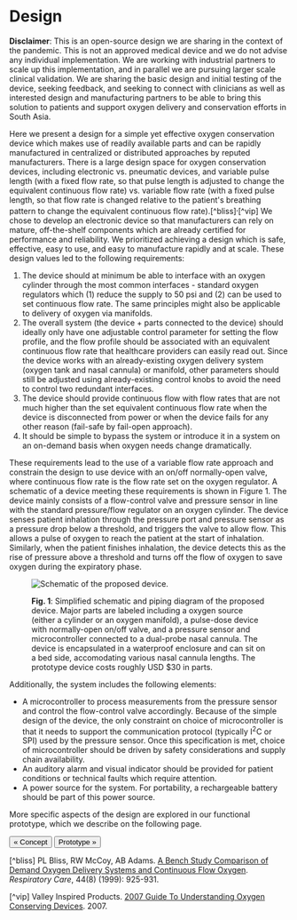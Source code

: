 
# Design

**Disclaimer**: This is an open-source design we are sharing in the context of the pandemic. This is not an approved medical device and we do not advise any individual implementation. We are working with industrial partners to scale up this implementation, and in parallel we are pursuing larger scale clinical validation. We are sharing the basic design and initial testing of the device, seeking feedback, and seeking to connect with clinicians as well as interested design and manufacturing partners to be able to bring this solution to patients and support oxygen delivery and conservation efforts in South Asia.

Here we present a design for a simple yet effective oxygen conservation device which makes use of readily available parts and can be rapidly manufactured in centralized or distributed approaches by reputed manufacturers. There is a large design space for oxygen conservation devices, including electronic vs. pneumatic devices, and variable pulse length (with a fixed flow rate, so that pulse length is adjusted to change the equivalent continuous flow rate) vs. variable flow rate (with a fixed pulse length, so that flow rate is changed relative to the patient's breathing pattern to change the equivalent continuous flow rate).[^bliss]<sup>,</sup>[^vip] We chose to develop an electronic device so that manufacturers can rely on mature, off-the-shelf components which are already certified for performance and reliability. We prioritized achieving a design which is safe, effective, easy to use, and easy to manufacture rapidly and at scale. These design values led to the following requirements:

1. The device should at minimum be able to interface with an oxygen cylinder through the most common interfaces - standard oxygen regulators which (1) reduce the supply to 50 psi and (2) can be used to set continuous flow rate. The same principles might also be applicable to delivery of oxygen via manifolds.
2. The overall system (the device + parts connected to the device) should ideally only have one adjustable control parameter for setting the flow profile, and the flow profile should be associated with an equivalent continuous flow rate that healthcare providers can easily read out. Since the device works with an already-existing oxygen delivery system (oxygen tank and nasal cannula) or manifold, other parameters should still be adjusted using already-existing control knobs to avoid the need to control two redundant interfaces.
3. The device should provide continuous flow with flow rates that are not much higher than the set equivalent continuous flow rate when the device is disconnected from power or when the device fails for any other reason (fail-safe by fail-open approach).
4. It should be simple to bypass the system or introduce it in a system on an on-demand basis when oxygen needs change dramatically.

These requirements lead to the use of a variable flow rate approach and constrain the design to use  device with an on/off normally-open valve, where continuous flow rate is the flow rate set on the oxygen regulator. A schematic of a device meeting these requirements is shown in Figure 1. The device mainly consists of a flow-control valve and pressure sensor in line with the standard pressure/flow regulator on an oxygen cylinder. The device senses patient inhalation through the pressure port and pressure sensor as a pressure drop below a threshold, and triggers the valve to allow flow. This allows a pulse of oxygen to reach the patient at the start of inhalation. Similarly, when the patient finishes inhalation, the device detects this as the rise of pressure above a threshold and turns off the flow of oxygen to save oxygen during the expiratory phase.

<figure>

![Schematic of the proposed device.](/uploads/overall-schematic.jpg)

<figcaption>

**Fig. 1**: Simplified schematic and piping diagram of the proposed device. Major parts are labeled including a oxygen source (either a cylinder or an oxygen manifold), a pulse-dose device with normally-open on/off valve, and a pressure sensor and microcontroller connected to a dual-probe nasal cannula. The device is encapsulated in a waterproof enclosure and can sit on a bed side, accomodating various nasal cannula lengths. The prototype device costs roughly USD $30 in parts.

</figcaption>
</figure>


Additionally, the system includes the following elements:

- A microcontroller to process measurements from the pressure sensor and control the flow-control valve accordingly. Because of the simple design of the device, the only constraint on choice of microcontroller is that it needs to support the communication protocol (typically I<sup>2</sup>C or SPI) used by the pressure sensor. Once this specification is met, choice of microcontroller should be driven by safety considerations and supply chain availability.
- An auditory alarm and visual indicator should be provided for patient conditions or technical faults which require attention.
- A power source for the system. For portability, a rechargeable battery should be part of this power source.

More specific aspects of the design are explored in our functional prototype, which we describe on the following page.

[<Button>&laquo; Concept</Button>](concept) [<Button>Prototype &raquo;</Button>](prototype)

[^bliss] PL Bliss, RW McCoy, AB Adams. [A Bench Study Comparison of Demand Oxygen Delivery Systems and Continuous Flow Oxygen](https://www.oxypoint.eu/sites/default/files/content-files/TECH%201%20-%20Comparison%20of%20Demand%20Oxygen%20Delivery%20Systems%20and%20Continuous%20Flow%20Oxygen.pdf). _Respiratory Care_, 44(8) (1999): 925-931.

[^vip] Valley Inspired Products. [2007 Guide To Understanding Oxygen Conserving Devices](http://www.inspiredrc.com/images/documents/OCD2007.pdf). 2007.
